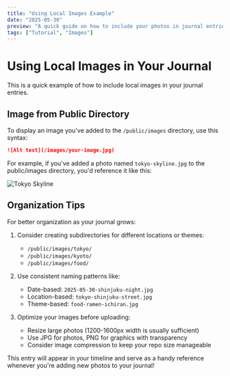 ```yaml
---
title: "Using Local Images Example"
date: "2025-05-30"
preview: "A quick guide on how to include your photos in journal entries"
tags: ["Tutorial", "Images"]
---
```


# Using Local Images in Your Journal

This is a quick example of how to include local images in your journal entries.

## Image from Public Directory

To display an image you've added to the `/public/images` directory, use this syntax:

```markdown
![Alt text](/images/your-image.jpg)
```

For example, if you've added a photo named `tokyo-skyline.jpg` to the public/images directory, you'd reference it like this:

![Tokyo Skyline](/images/tokyo-skyline.jpg)

## Organization Tips

For better organization as your journal grows:

1. Consider creating subdirectories for different locations or themes:
   - `/public/images/tokyo/`
   - `/public/images/kyoto/`
   - `/public/images/food/`

2. Use consistent naming patterns like:
   - Date-based: `2025-05-30-shinjuku-night.jpg`
   - Location-based: `tokyo-shinjuku-street.jpg`
   - Theme-based: `food-ramen-ichiran.jpg`

3. Optimize your images before uploading:
   - Resize large photos (1200-1600px width is usually sufficient)
   - Use JPG for photos, PNG for graphics with transparency
   - Consider image compression to keep your repo size manageable

This entry will appear in your timeline and serve as a handy reference whenever you're adding new photos to your journal!
